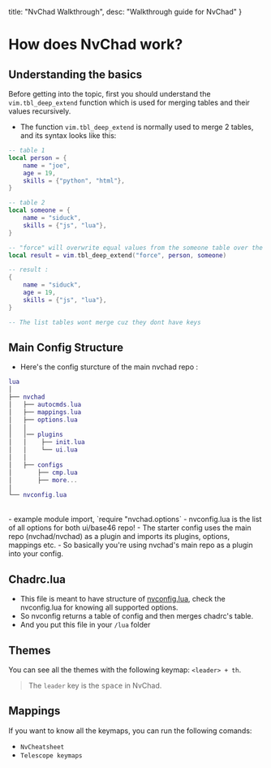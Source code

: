   title: "NvChad Walkthrough",
  desc: "Walkthrough guide for NvChad"
}

# How does NvChad work? 

## Understanding the basics

Before getting into the topic, first you should understand the `vim.tbl_deep_extend` function which is used for merging tables and their values recursively.  

- The function `vim.tbl_deep_extend` is normally used to merge 2 tables, and its syntax looks like this: 

```lua
-- table 1
local person = {
    name = "joe",
    age = 19,
    skills = {"python", "html"},
}

-- table 2
local someone = {
    name = "siduck",
    skills = {"js", "lua"},
}

-- "force" will overwrite equal values from the someone table over the person table
local result = vim.tbl_deep_extend("force", person, someone)

-- result : 
{
    name = "siduck",
    age = 19,
    skills = {"js", "lua"},
}

-- The list tables wont merge cuz they dont have keys 
```

## Main Config Structure

- Here's the config sturcture of the main nvchad repo :
```lua
lua
│
├── nvchad
│   ├── autocmds.lua
│   ├── mappings.lua
│   ├── options.lua
│   │
│   │── plugins
│   │    ├── init.lua
│   │    └── ui.lua
│   │
│   ├── configs
│       ├── cmp.lua
│       ├── more...
│       
└── nvconfig.lua
```
<br/>
- example module import, `require "nvchad.options`
- nvconfig.lua is the list of all options for both ui/base46 repo!
- The starter config uses the main repo (nvchad/nvchad) as a plugin and imports its plugins, options, mappings etc.
- So basically you're using nvchad's main repo as a plugin into your config.

## Chadrc.lua

- This file is meant to have structure of [nvconfig.lua](https://github.com/NvChad/NvChad/blob/starter/lua/nvconfig.lua), check the nvconfig.lua for knowing all supported options.
- So nvconfig returns a table of config and then merges chadrc's table.
- And you put this file in your `/lua` folder

## Themes

You can see all the themes with the following keymap: `<leader> + th`.

> The `leader` key is the  <kbd>space</kbd>  in NvChad. 

## Mappings

If you want to know all the keymaps, you can run the following comands:

- `NvCheatsheet`
- `Telescope keymaps` 
